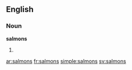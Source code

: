 ==English==

===Noun===
'''salmons'''

# {{plural of|[[salmon]]}}

[[ar:salmons]]
[[fr:salmons]]
[[simple:salmons]]
[[sv:salmons]]